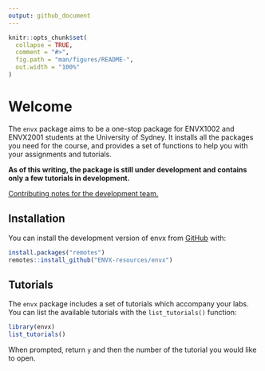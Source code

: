 ```yaml
---
output: github_document
---
```


<!-- README.md is generated from README.Rmd. Please edit that file -->

```r
knitr::opts_chunk$set(
  collapse = TRUE,
  comment = "#>",
  fig.path = "man/figures/README-",
  out.width = "100%"
)
```

# Welcome

<!-- badges: start -->
<!-- badges: end -->

The `envx` package aims to be a one-stop package for ENVX1002 and ENVX2001 students at the University of Sydney. It installs all the packages you need for the course, and provides a set of functions to help you with your assignments and tutorials.

**As of this writing, the package is still under development and contains only a few tutorials in development.**

[Contributing notes for the development team.](CONTRIBUTING.md)

## Installation

You can install the development version of envx from [GitHub](https://github.com/) with:

``` r
install.packages("remotes")
remotes::install_github("ENVX-resources/envx")
```


## Tutorials

The `envx` package includes a set of tutorials which accompany your labs. You can list the available tutorials with the `list_tutorials()` function:


```r
library(envx)
list_tutorials()
```

When prompted, return `y` and then the number of the tutorial you would like to open.

